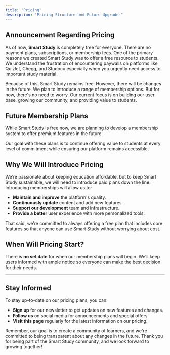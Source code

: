 ```yaml
---
title: 'Pricing'
description: 'Pricing Structure and Future Upgrades"
---
```


## Announcement Regarding Pricing

As of now, **Smart Study** is completely free for everyone. There are no payment plans, subscriptions, or membership fees. One of the primary reasons we created Smart Study was to offer a free resource to students. We understand the frustration of encountering paywalls on platforms like Quizlet, Chegg, and Studocu especially when you urgently need access to important study material.

Because of this, Smart Study remains free. However, there will be changes in the future. We plan to introduce a range of membership options. But for now, there's no need to worry. Our current focus is on building our user base, growing our community, and providing value to students.

## Future Membership Plans

While Smart Study is free now, we are planning to develop a membership system to offer premium features in the future. 

Our goal with these plans is to continue offering value to students at every level of commitment while ensuring our platform remains accessible. 

## Why We Will Introduce Pricing

We’re passionate about keeping education affordable, but to keep Smart Study sustainable, we will need to introduce paid plans down the line. Introducing memberships will allow us to:

- **Maintain and improve** the platform's quality.
- **Continuously update** content and add new features.
- **Support our development** team and infrastructure.
- **Provide a better** user experience with more personalized tools.

That said, we’re committed to always offering a free plan that includes core features so that anyone can use Smart Study without worrying about cost.

## When Will Pricing Start?

There is **no set date** for when our membership plans will begin. We’ll keep users informed with ample notice so everyone can make the best decision for their needs.

---

## Stay Informed

To stay up-to-date on our pricing plans, you can:

- **Sign up** for our newsletter to get updates on new features and changes.
- **Follow us** on social media for announcements and special offers.
- **Visit this page** regularly for the latest information on our pricing.

Remember, our goal is to create a community of learners, and we're committed to being transparent about any changes in the future. Thank you for being part of the Smart Study community, and we look forward to growing together!
